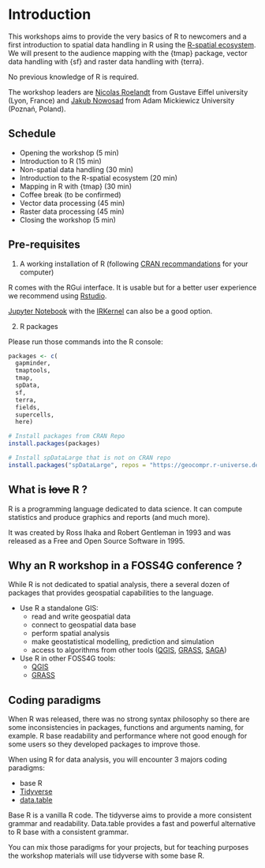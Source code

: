 # Introduction {-}

<!-- (Nicolas) Introduction to the workshop (5 min) -->

This workshops aims to provide the very basics of R to newcomers and a first 
introduction to spatial data handling in R using the [R-spatial ecosystem](https://cran.r-project.org/view=Spatial). 
We will present to the audience mapping with the {tmap} package, vector data
handling with {sf} and raster data handling with {terra}.

No previous knowledge of R is required.

The workshop leaders are [Nicolas Roelandt](https://roelandtn.frama.io/) from Gustave Eiffel university (Lyon, France) and [Jakub Nowosad](https://jakubnowosad.com/) from Adam Mickiewicz University (Poznań, Poland).

## Schedule {-}

- Opening the workshop (5 min)
- Introduction to R (15 min)
- Non-spatial data handling (30 min)
- Introduction to the R-spatial ecosystem (20 min)
- Mapping in R with {tmap} (30 min)
- Coffee break (to be confirmed)
- Vector data processing (45 min)
- Raster data processing (45 min)
- Closing the workshop (5 min)

## Pre-requisites {-}


1. A working installation of R (following [CRAN recommandations](https://cran.r-project.org/) for your computer)

:::: {.infobox .note data-latex="note"}

R comes with the RGui interface.
It is usable but for a better user experience we recommend using [Rstudio](https://www.rstudio.com/products/rstudio/download/#download).

<!--vscode??-->
[Jupyter Notebook](https://jupyter.org/) with the [IRKernel](https://irkernel.github.io/installation/) can also be a good option.

::::

2. R packages

Please run those commands into the R console:

```{r pre-requisites-packages, eval = FALSE}
packages <- c(
  gapminder,
  tmaptools,
  tmap,
  spData,
  sf,
  terra,
  fields,
  supercells,
  here)

# Install packages from CRAN Repo
install.packages(packages)

# Install spDataLarge that is not on CRAN repo
install.packages("spDataLarge", repos = "https://geocompr.r-universe.dev")
```

## What is ~~love~~ R ? {-}
<!-- (Nicolas) Introduction to R (15 min) -->

R is a programming language dedicated to data science.
It can compute statistics and produce graphics and reports (and much more).

It was created by Ross Ihaka and Robert Gentleman in 1993 and was released as a 
Free and Open Source Software in 1995.

## Why an R workshop in a FOSS4G conference ?

While R is not dedicated to spatial analysis, there a several dozen of packages that provides
geospatial capabilities to the language.

- Use R a standalone GIS:
  - read and write geospatial data
  - connect to geospatial data base
  - perform spatial analysis
  - make geostatistical modelling, prediction and simulation
  - access to algorithms from other tools ([QGIS](https://github.com/paleolimbot/qgisprocess), [GRASS](https://github.com/rsbivand/rgrass), [SAGA](https://github.com/stevenpawley/Rsagacmd))
- Use R in other FOSS4G tools:
  - [QGIS](https://docs.qgis.org/3.22/en/docs/training_manual/processing/r_intro.html?highlight=r%20processing)
  - [GRASS](https://grasswiki.osgeo.org/wiki/R_statistics)

## Coding paradigms {-}

When R was released, there was no strong syntax 
philosophy so there are some inconsistencies in packages, functions and arguments naming,
for example.
R base readability and performance where not good enough for some users so they
developed packages to improve those.

When using R for data analysis, you will encounter 3 majors coding paradigms:

- base R
- [Tidyverse](https://www.tidyverse.org/)
- [data.table](https://rdatatable.gitlab.io/data.table/)

Base R is a vanilla R code. The tidyverse aims to provide a more consistent grammar
 and readability.
 Data.table provides a fast and powerful alternative to R base with a consistent
 grammar.
 
You can mix those paradigms for your projects, but for teaching purposes the workshop 
materials will use tidyverse with some base R.

